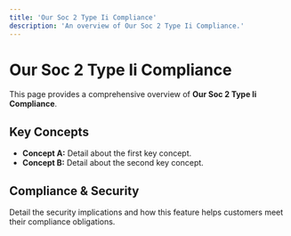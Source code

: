 ```yaml
---
title: 'Our Soc 2 Type Ii Compliance'
description: 'An overview of Our Soc 2 Type Ii Compliance.'
---
```


# Our Soc 2 Type Ii Compliance

This page provides a comprehensive overview of **Our Soc 2 Type Ii Compliance**.

## Key Concepts

* **Concept A:** Detail about the first key concept.
* **Concept B:** Detail about the second key concept.

## Compliance & Security

Detail the security implications and how this feature helps customers meet their compliance obligations.
